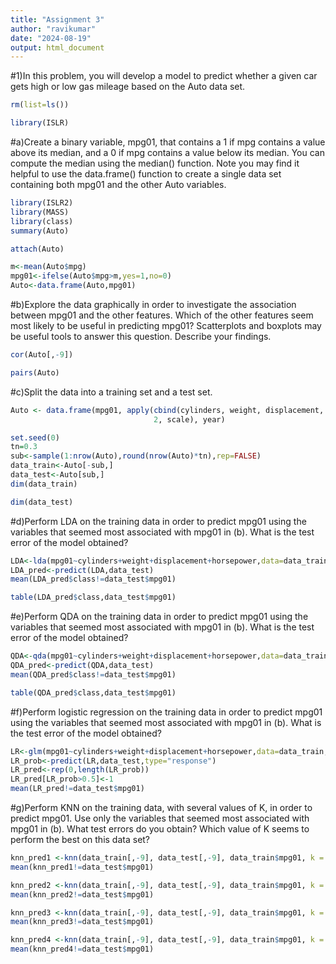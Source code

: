 ---
title: "Assignment 3"
author: "ravikumar"
date: "2024-08-19"
output: html_document
---

#1)In this problem, you will develop a model to predict whether a given car gets high or low gas mileage based on the Auto data set.




```{r}
rm(list=ls())

library(ISLR)
```

#a)Create a binary variable, mpg01, that contains a 1 if mpg contains a value above its median, and a 0 if mpg contains a value below its median. You can compute the median using the median() function. Note you may find it helpful to use the data.frame() function to create a single data set containing both mpg01 and the other Auto variables.


```{r}
library(ISLR2)
library(MASS)
library(class)
summary(Auto)
```


```{r}
attach(Auto)
```



```{r}
m<-mean(Auto$mpg)
mpg01<-ifelse(Auto$mpg>m,yes=1,no=0)
Auto<-data.frame(Auto,mpg01)
```


#b)Explore the data graphically in order to investigate the association between mpg01 and the other features. Which of the other features seem most likely to be useful in predicting mpg01? Scatterplots and boxplots may be useful tools to answer this question. Describe your findings. 

```{r}
cor(Auto[,-9])
```


```{r}
pairs(Auto)
```


#c)Split the data into a training set and a test set.

```{r}
Auto <- data.frame(mpg01, apply(cbind(cylinders, weight, displacement, horsepower, acceleration), 
                                2, scale), year)
```


```{r}
set.seed(0)
tn=0.3
sub<-sample(1:nrow(Auto),round(nrow(Auto)*tn),rep=FALSE)
data_train<-Auto[-sub,]
data_test<-Auto[sub,]
dim(data_train)
```


```{r}
dim(data_test)
```
#d)Perform LDA on the training data in order to predict mpg01 using the variables that seemed most associated with mpg01 in (b). What is the test error of the model obtained? 

```{r}
LDA<-lda(mpg01~cylinders+weight+displacement+horsepower,data=data_train)
LDA_pred<-predict(LDA,data_test)
mean(LDA_pred$class!=data_test$mpg01)
```


```{r}
table(LDA_pred$class,data_test$mpg01)
```


#e)Perform QDA on the training data in order to predict mpg01 using the variables that seemed most associated with mpg01 in (b). What is the test error of the model obtained? 

```{r}
QDA<-qda(mpg01~cylinders+weight+displacement+horsepower,data=data_train)
QDA_pred<-predict(QDA,data_test)
mean(QDA_pred$class!=data_test$mpg01) 
```


```{r}
table(QDA_pred$class,data_test$mpg01)
```

#f)Perform logistic regression on the training data in order to predict mpg01 using the variables that seemed most associated with mpg01 in (b). What is the test error of the model obtained?


```{r}
LR<-glm(mpg01~cylinders+weight+displacement+horsepower,data=data_train,family = binomial)
LR_prob<-predict(LR,data_test,type="response")
LR_pred<-rep(0,length(LR_prob))
LR_pred[LR_prob>0.5]<-1
mean(LR_pred!=data_test$mpg01)
```


#g)Perform KNN on the training data, with several values of K, in order to predict mpg01. Use only the variables that seemed most associated with mpg01 in (b). What test errors do you obtain? Which value of K seems to perform the best on this data set?

```{r}
knn_pred1 <-knn(data_train[,-9], data_test[,-9], data_train$mpg01, k = 1)
mean(knn_pred1!=data_test$mpg01)
```


```{r}
knn_pred2 <-knn(data_train[,-9], data_test[,-9], data_train$mpg01, k = 2)
mean(knn_pred2!=data_test$mpg01)
```


```{r}
knn_pred3 <-knn(data_train[,-9], data_test[,-9], data_train$mpg01, k = 3)
mean(knn_pred3!=data_test$mpg01)
```


```{r}
knn_pred4 <-knn(data_train[,-9], data_test[,-9], data_train$mpg01, k = 5)
mean(knn_pred4!=data_test$mpg01)
```


```{r}
```


```{r}
```


```{r}
```


```{r}
```

